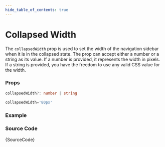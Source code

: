 ```yaml
---
hide_table_of_contents: true
---
```



# Collapsed Width

The `collapsedWidth` prop is used to set the width of the navigation sidebar when it is in the collapsed state. The prop can accept either a number or a string as its value. If a number is provided, it represents the width in pixels. If a string is provided, you have the freedom to use any valid CSS value for the width.

### Props

```ts noCopy
collapsedWidth?: number | string
```

```ts noCopy title='Default Value'
collapsedWidth='80px'
```

### Example

<IframeWindow url='http://localhost:3000/en/menu-examples/vertical-menu/vertical-nav/collapsed-width' />

### Source Code

<TsToJsCodeSnippet>{SourceCode}</TsToJsCodeSnippet>
